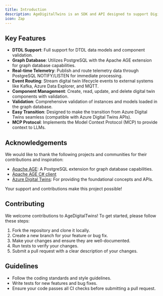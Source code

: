 ```yaml
---
title: Introduction
description: AgeDigitalTwins is an SDK and API designed to support Digital Twins applications running on PostgreSQL with the Apache AGE extension. It supports DTDL (Digital Twins Definition Language) data models, real-time telemetry, and event routing to external systems. The API and SDK are designed to make the transition from Azure Digital Twins easy.
icon: Zap
---
```


## Key Features

- **DTDL Support**: Full support for DTDL data models and component validation.
- **Graph Database**: Utilizes PostgreSQL with the Apache AGE extension for graph database capabilities.
- **Real-time Telemetry**: Publish and route telemetry data through PostgreSQL NOTIFY/LISTEN for immediate processing.
- **Event Routing**: Stream digital twin lifecycle events to external systems like Kafka, Azure Data Explorer, and MQTT.
- **Component Management**: Create, read, update, and delete digital twin components with validation.
- **Validation**: Comprehensive validation of instances and models loaded in the graph database.
- **Easy Transition**: Designed to make the transition from Azure Digital Twins seamless (compatible with Azure Digital Twins APIs).
- **MCP Protocol**: Implements the Model Context Protocol (MCP) to provide context to LLMs.

## Acknowledgements

We would like to thank the following projects and communities for their contributions and inspiration:

- [Apache AGE](https://age.apache.org/): A PostgreSQL extension for graph database capabilities.
- [Apache AGE C# client](https://github.com/Allison-E/pg-age)
- [Azure Digital Twins](https://azure.microsoft.com/en-us/services/digital-twins/): For providing the foundational concepts and APIs.

Your support and contributions make this project possible!

## Contributing

We welcome contributions to AgeDigitalTwins! To get started, please follow these steps:

1. Fork the repository and clone it locally.
2. Create a new branch for your feature or bug fix.
3. Make your changes and ensure they are well-documented.
4. Run tests to verify your changes.
5. Submit a pull request with a clear description of your changes.

## Guidelines

- Follow the coding standards and style guidelines.
- Write tests for new features and bug fixes.
- Ensure your code passes all CI checks before submitting a pull request.
